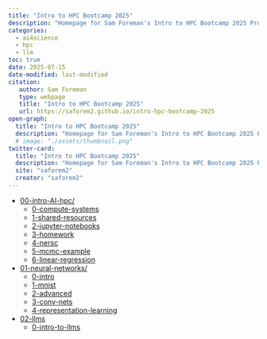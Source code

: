 ```yaml
---
title: "Intro to HPC Bootcamp 2025"
description: "Homepage for Sam Foreman's Intro to HPC Bootcamp 2025 Project"
categories:
  - ai4science
  - hpc
  - llm
toc: true
date: 2025-07-15
date-modified: last-modified
citation:
   author: Sam Foreman
   type: webpage
   title: "Intro to HPC Bootcamp 2025"
   url: https://saforem2.github.io/intro-hpc-bootcamp-2025
open-graph:
  title: "Intro to HPC Bootcamp 2025"
  description: "Homepage for Sam Foreman's Intro to HPC Bootcamp 2025 Project"
  # image: "./assets/thumbnail.png"
twitter-card:
  title: "Intro to HPC Bootcamp 2025"
  description: "Homepage for Sam Foreman's Intro to HPC Bootcamp 2025 Project"
  site: "saforem2"
  creator: "saforem2"
---
```


- [00-intro-AI-hpc/](content/00-intro-AI-HPC/index.qmd)
  - [0-compute-systems](content/00-intro-AI-hpc/0-compute-systems/index.qmd)
  - [1-shared-resources](./content/00-intro-AI-HPC/1-shared-resources/)
  - [2-jupyter-notebooks](./content/00-intro-AI-hpc/2-jupyter-notebooks/index.qmd)
  - [3-homework](./content/00-intro-AI-hpc/3-homework/index.qmd)
  - [4-nersc](./content/00-intro-AI-hpc/4-nersc/index.qmd)
  - [5-mcmc-example](./content/00-intro-AI-hpc/5-mcmc-example/index.qmd)
  - [6-linear-regression](./content/00-intro-AI-hpc/6-linear-regression/index.qmd)
- [01-neural-networks/](../content/01-neural-networks/index.qmd)
  - [0-intro](../content/01-neural-networks/0-intro/index.qmd)
  - [1-mnist](../content/01-neural-networks/1-mnist/index.qmd)
  - [2-advanced](../content/01-neural-networks/2-advanced/index.qmd)
  - [3-conv-nets](../content/01-neural-networks/3-conv-nets/index.qmd)
  - [4-representation-learning](./content/01-neural-networks/4-representation-learning/index.qmd)
- [02-llms](./content/02-llms/index.qmd)
  - [0-intro-to-llms](./content/02-llms/0-intro-to-llms/index.qmd)
